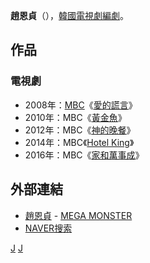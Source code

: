 {{藝人
| 姓名     = 趙恩貞 
| 類型     = 編劇
| 圖片     = 
| 圖片尺寸 = 
| 圖片簡介 = 
| 原名     = 
| 外文名   = 조은정
| 外文     = ko
| 羅馬拼音 = Jo Eun Jung
| 英文名   = 
| 綽號     = 
| 其他藝名 = 
| 國籍     = {{ROK}}
| 民族     = 
| 籍貫     = 
| 出生日期 = 
| 出生地點 = 
| 職業     = [[編劇|編劇]]
| 語言     = [[韓語|韓語]]
| 教育程度 = 
| 配偶     = 
| 出身地   = 
| 出道作   = 
| 出道日期 = 2008年
| 代表作   = 
| 活躍年代 = 
| 經紀公司 = [[Kakao_M|MEGA MONSTER（原Story Plant）]]
}}

'''趙恩貞'''（{{lang-ko|'''조은정'''}}），[[韓國|韓國]][[電視劇|電視劇]][[編劇|編劇]]。

== 作品 == 
=== 電視劇 ===
*2008年：[[文化廣播_(韓國)|MBC]]《[[愛的謊言|愛的謊言]]》
*2010年：MBC《[[黃金魚|黃金魚]]》
*2012年：MBC《[[神的晚餐|神的晚餐]]》
*2014年：MBC《[[Hotel_King|Hotel King]]》
*2016年：MBC《[[家和萬事成|家和萬事成]]》

== 外部連結 ==
*[http://megamon.co.kr/author_jej.html 趙恩貞] {{Wayback|url=http://megamon.co.kr/author_jej.html |date=20191230072716 }} - [[Kakao_M|MEGA MONSTER]] {{ko}}
*[http://people.search.naver.com/search.naver?where=nexearch&query=%EC%A1%B0%EC%9D%80%EC%A0%95&sm=tab_etc&ie=utf8&key=PeopleService&os=269627 NAVER搜索] {{Wayback|url=http://people.search.naver.com/search.naver?where=nexearch&query=%EC%A1%B0%EC%9D%80%EC%A0%95&sm=tab_etc&ie=utf8&key=PeopleService&os=269627 |date=20170305063406 }}{{ko}}

{{MEGA MONSTER}}

[[Category:韓國編劇|J]]
[[Category:趙姓|J]]